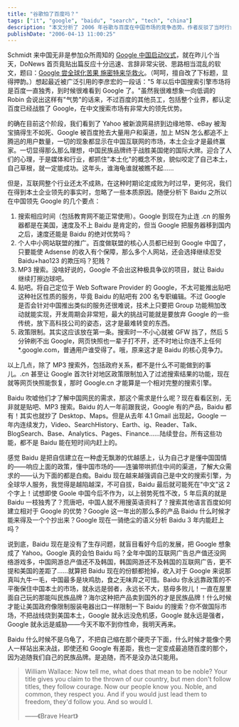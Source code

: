 ```yaml
---
title: "谷歌怕了百度吗？"
tags: ["it", "google", "baidu", "search", "tech", "china"]
description: "本文分析了 2006 年谷歌与百度在中国市场的竞争态势。作者反驳了当时行业普遍认为“百度已战胜谷歌”的观点，详细探讨了百度领先的五大原因：搜索响应时间、个人网站联盟、MP3 搜索、贴吧社区以及政策限制。文章指出这些优势大多非不可逾越，同时质疑百度过于依赖中文市场的战略局限性，认为其缺乏国际视野将无法真正成长为全球性企业。作者呼吁百度应当走出舒适区，在国际市场上与谷歌公平竞争，才能真正成为值得追随的民族品牌。"
publishDate: "2006-04-13 11:00:25"
---
```


Schmidt 来中国无非是参加众所周知的 [Google 中国启动仪式](http://www.xdanger.com/2006/04/12/000043.html)，就在昨儿个当天，DoNews 首页竟贴出篇反应十分迅速、言辞非常尖锐、思路相当混乱的软文，题曰：[Google 尝全球化苦果 施密特来华救火](http://www.donews.com/Content/200604/f5033b48a4a24de39105da7cf13ae381.shtm)。（呵呵，擅自改了下标题，显得押韵。）想起最近被广泛引用的李彦宏的一段话："5 年以后中国搜索引擎市场将是百度一直独秀，到时候很难看到 Google 了。"虽然我很难想象一向低调的 Robin 会说出这样有"气势"的话来，不过百度的其他员工，包括整个业界，都认定百度已经战胜了 Google，在中文搜索市场有非常大的领先优势。

的确在目前这个阶段，我们看到了 Yahoo 被新浪网易挤到边缘地带、eBay 被淘宝搞得生不如死、Google 被百度抢去大量用户和渠道，加上 MSN 怎么都追不上腾迅的用户数量，一切的现象都显示在中国互联网的市场，本土企业才是最终赢家。一切显得那么那么理想，中国民族品牌终于战胜美国佬的国际大牌。迎合了人们的心理，于是媒体和行业，都抓住"本土化"的概念不放，貌似咬定了自己本土，自己草根，就一定能成功。这年头，谁海龟谁就被瞧不起……

但是，互联网整个行业还太不成熟，在这种时期论定成败为时过早，更何况，我们在得到本土企业领先的事实时，忽略了一些本质原因。随便分析下 Baidu 之所以在中国领先 Google 的几个要点：

1. 搜索相应时间（包括教育网不能正常使用）。Google 到现在为止连 .cn 的服务器都是在美国，速度及不上 Baidu 是肯定的，但当 Google 把服务器移到国内之后，速度还能是 Baidu 的绝对优势吗？
2. 个人中小网站联盟的推广。百度做联盟的核心人员都已经到 Google 中国了，只要能使 Adsense 的收入有个保障，那么多个人网站，还会选择继续忍受 Baidu+hao123 的欺压吗？犯贱？
3. MP3 搜索。没啥好说的，Google 不会出这种极具争议的项目，就让 Baidu 继续打擦边球吧。
4. 贴吧。将自己定位于 Web Software Provider 的 Google，不太可能推出贴吧这种社区性质的服务，毕竟 Baidu 的贴吧有 200 名专职编辑。不过 Google 是否会针对中国推出类似的服务还很难说，技术上只要把 Group 功能稍加改动就能实现，开发周期会非常短，最大的挑战可能就是要放弃 Google 的一些传统，放下高科技公司的姿态，这才是最难转变的东西。
5. 政策限制。其实这应该放在第一条。搜索时一不小心就被 GFW 挡了，然后 5 分钟刷不出 Google，网页快照也一辈子打不开，还不时地让你连不上任何 *.google.com，普通用户谁受得了。哦，原来这才是 Baidu 的核心竞争力。

以上几点，除了 MP3 搜索外，包括政府关系，都不是什么不可能做到的事儿。.cn 甚至让 Google 首次针对地区政策限制加入了过滤搜索结果的功能，现在就等网页快照能恢复，那时 Google.cn 才能算是一个相对完整的搜索引擎。

Baidu 吹嘘他们才了解中国网民的需求，那这个需求是什么呢？现在看看区别，无非就是贴吧、MP3 搜索。Baidu 的人一年前跟我说，Google 有的产品，Baidu 都有！其实也就抄了 Desktop、Maps。但是从去年 4.1 Gmail 出现起，Google 一年内连续发力，Video、SearchHistory、Earth、ig、Reader、Talk、BlogSearch、Base、Analytics、Pages、Finance……陆续登台。所有这些功能，都不是 Baidu 能在短时间内赶上的。

感觉 Baidu 是把自信建立在一种虚无飘渺的优越感上，认为自己才是懂中国国情的——响应上面的政策，懂中国市场的——连骗带哄抓住中间的渠道，了解大众需求的——认为下面的都是白痴。Baidu 现在越来越强调自己是中文的搜索引擎，为全球华人服务，我觉得是越陷越深，不可自拔，Baidu 最后就可能死在"中文"这 2 个字上！试想即使 Goole 中国今后不作为，以上弱势死性不改，5 年后真的就是 Baidu 一枝独秀了？荒唐吧，中国人就不用搜英语资料了？搜索其他语言百度如何建立相对于 Google 的优势？Google 这一年出的那么多的产品 Baidu 什么时候才能来得及一个个抄出来？Google 现在一骑绝尘的语义分析 Baidu 3 年内能赶上吗？

说到底，Baidu 现在是没有了生存问题，就盲目看好今后的发展，把 Google 想象成了 Yahoo。Google 真的会怕 Baidu 吗？全年中国的互联网广告总产值还没网络游戏多，中国网游总产值还不及韩国，韩国网游还不及韩国的互联网广告，更不提和美国的差距了……就算把 Baidu 现在的份额都抢掉，收入对于 Google 来说那真叫九牛一毛，中国最多是块鸡肋，食之无味弃之可惜。Baidu 你永远靠政策的不平衡保住中国本土的市场，就永远是弱者，永远长不大，慈母多败儿！一直在屋里面自己玩的那能叫民族品牌？海尔这种把产品卖到国外的才是民族品牌！什么时候才能让美国政府像限制服装电器出口一样限制一下 Baidu 的搜索？你不做国际市场，不把战线烧到美国本土，Google 就永远没危机感，Google 就永远是强者，Google 就永远是威胁——今天不取不到你性命，我明天再来。

Baidu 什么时候不是乌龟了，不把自己缩在那个硬壳子下面，什么时候才能像个男人一样站出来决战，即使还和 Google 有差距，我也一定变成最追随百度的那个，因为追随我们自己的民族品牌。是追随，而不是没办法只能用。

> William Wallace: Now tell me, what does that mean to be noble? Your title gives you
> claim to the thrown of our country, but men don't follow titles, they
> follow courage. Now our people know you. Noble, and common, they respect
> you. And if you would just lead them to freedom, they'd follow you. And so
> would I.
>
> ——《Brave Heart》
